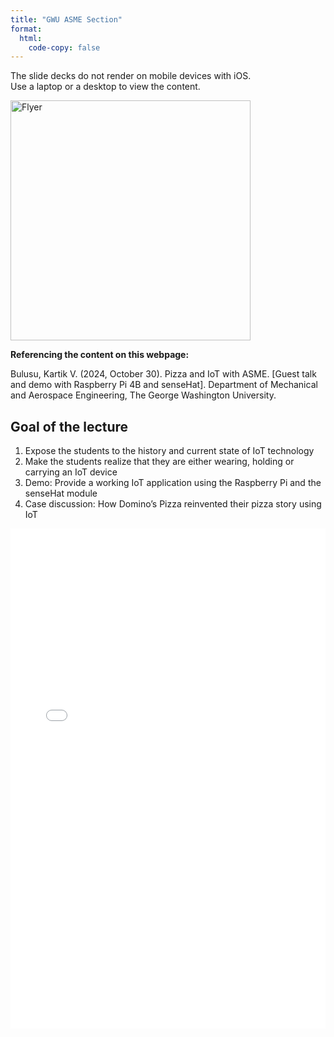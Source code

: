 ```yaml
---
title: "GWU ASME Section"
format: 
  html:
    code-copy: false
---
```

<html>
<head>
    <style>
        body {
            -webkit-user-select: none; /* Safari */
            -moz-user-select: none; /* Firefox */
            -ms-user-select: none; /* IE10+/Edge */
            user-select: none; /* Standard */
        }
    </style>
</head>
<body>


:::{.callout-warning}
The slide decks do not render on mobile devices with iOS.<br>
Use a laptop or a desktop to view the content.
:::

::: {layout="[[1,1], [1]]"}
![Flyer](./images/PizzaIoTwithASME.PNG){width=4in}
<!-- ![Elephant](elephant.png){width=70%, ig-alt="A drawing of an elephant."} -->
:::

:::{.callout-note}
**Referencing the content on this webpage:**

Bulusu, Kartik V. (2024, October 30). Pizza and IoT with ASME. [Guest talk and demo with Raspberry Pi 4B and senseHat]. Department of Mechanical and Aerospace Engineering, The George Washington University.
:::

## Goal of the lecture

1. Expose the students to the history and current state of IoT technology 
2. Make the students realize that they are either wearing, holding or carrying an IoT device 
3. Demo: Provide a working IoT application using the Raspberry Pi and the senseHat module
4. Case discussion: How Domino's Pizza reinvented their pizza story using IoT

![](slide_decks/GWU_ASME_PizzaIoT.pdf){width="100%" height="800px"}